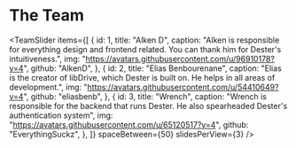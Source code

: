 
# The Team

<TeamSlider
  items={[
    {
      id: 1,
      title: "Alken D",
      caption:
        "Alken is responsible for everything design and frontend related. You can thank him for Dester's intuitiveness.",
      img: "https://avatars.githubusercontent.com/u/96910178?v=4",
      github: "AlkenD",
    },
    {
      id: 2,
      title: "Elias Benbourenane",
      caption:
        "Elias is the creator of libDrive, which Dester is built on. He helps in all areas of development.",
      img: "https://avatars.githubusercontent.com/u/54410649?v=4",
      github: "eliasbenb",
    },
    {
      id: 3,
      title: "Wrench",
      caption:
        "Wrench is responsible for the backend that runs Dester. He also spearheaded Dester's authentication system",
      img: "https://avatars.githubusercontent.com/u/65120517?v=4",
      github: "EverythingSuckz",
    },
  ]}
  spaceBetween={50}
  slidesPerView={3}
/>
